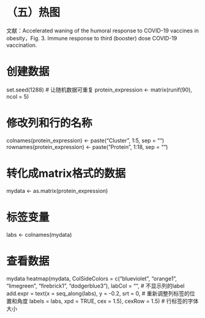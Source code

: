 # （五）热图
文献：Accelerated waning of the humoral response to COVID-19 vaccines in obesity，Fig. 3. Immune response to third (booster) dose COVID-19 vaccination. 


# 创建数据
set.seed(1288) # 让随机数据可重复
protein_expression <- matrix(runif(90), ncol = 5)

# 修改列和行的名称
colnames(protein_expression) <- paste("Cluster", 1:5, sep = "")
rownames(protein_expression) <- paste("Protein", 1:18, sep = "")

# 转化成matrix格式的数据
mydata <- as.matrix(protein_expression)

# 标签变量
labs <- colnames(mydata)

# 查看数据
mydata
heatmap(mydata,
        ColSideColors = c("blueviolet", "orange1", "limegreen", "firebrick1", "dodgerblue3"),
        labCol = "", # 不显示列的label
        add.expr = text(x = seq_along(labs), y = -0.2, srt = 0, # 重新调整列标签的位置和角度
                        labels = labs, xpd = TRUE, cex = 1.5),
        cexRow = 1.5) # 行标签的字体大小
